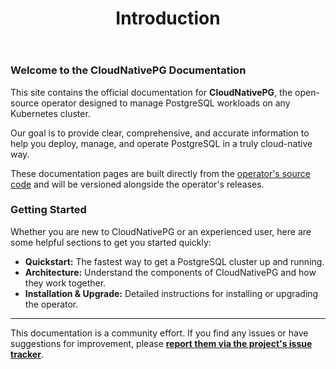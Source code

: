 ﻿---
slug: /
sidebar_position: 1
title: Introduction
---

### Welcome to the CloudNativePG Documentation

This site contains the official documentation for **CloudNativePG**, the open-source operator designed to manage PostgreSQL workloads on any Kubernetes cluster.

Our goal is to provide clear, comprehensive, and accurate information to help you deploy, manage, and operate PostgreSQL in a truly cloud-native way.

These documentation pages are built directly from the [operator's source code](https://github.com/cloudnative-pg/cloudnative-pg) and will be versioned alongside the operator's releases.

### Getting Started

Whether you are new to CloudNativePG or an experienced user, here are some helpful sections to get you started quickly:

- **Quickstart:** The fastest way to get a PostgreSQL cluster up and running.
- **Architecture:** Understand the components of CloudNativePG and how they work together.
- **Installation & Upgrade:** Detailed instructions for installing or upgrading the operator.

---

This documentation is a community effort. If you find any issues or have suggestions for improvement, please **[report them via the project's issue tracker](https://github.com/cloudnative-pg/cloudnative-pg/issues)**.
